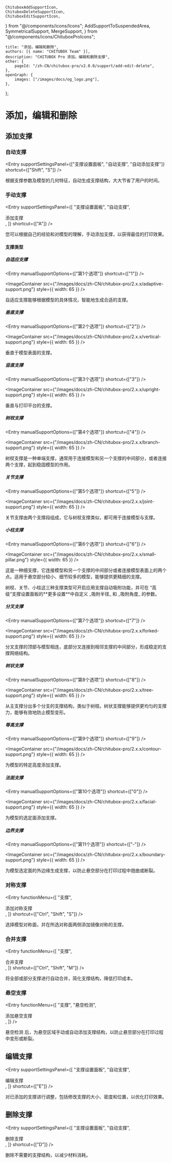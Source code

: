 	ChituboxAddSupportIcon,
	ChituboxDeleteSupportIcon,
	ChituboxEditSupportIcon,
} from "@/components/icons/Icons";
	AddSupportToSuspendedArea,
	SymmetricalSupport,
	MergeSupport,
} from "@/components/icons/ChituboxProIcons";

	title: "添加，编辑和删除",
	authors: [{ name: "CHITUBOX Team" }],
	description: "CHITUBOX Pro 添加，编辑和删除支撑",
	other: {
		pageId: "/zh-CN/chitubox-pro/v2.0.0/support/add-edit-delete",
	},
	openGraph: {
		images: ["/images/docs/og_logo.png"],
	},
};

# 添加，编辑和删除

## 添加支撑

### 自动支撑

<Entry
	supportSettingsPanel={["支撑设置面板", "自动支撑", "自动添加支撑"]}
	shortcut={["Shift", "S"]}
/>

根据支撑参数及模型的几何特征，自动生成支撑结构，大大节省了用户的时间。

### 手动支撑

<Entry
	supportSettingsPanel={[
		"支撑设置面板",
		"自动支撑",
		<div className="flex items-center gap-1">
			<ChituboxAddSupportIcon />
			添加支撑
		</div>,
	]}
	shortcut={["A"]}
/>

您可以根据自己的经验和对模型的理解，手动添加支撑，以获得最佳的打印效果。

#### 支撑类型

##### 自适应支撑

<Entry manualSupportOptions={["第1个选项"]} shortcut={["1"]} />

<ImageContainer
	src={"/images/docs/zh-CN/chitubox-pro/2.x.x/adaptive-support.png"}
	style={{ width: 65 }}
/>

自适应支撑能够根据模型的具体情况，智能地生成合适的支撑。

##### 垂直支撑

<Entry manualSupportOptions={["第2个选项"]} shortcut={["2"]} />

<ImageContainer
	src={"/images/docs/zh-CN/chitubox-pro/2.x.x/vertical-support.png"}
	style={{ width: 65 }}
/>

垂直于模型表面的支撑。

##### 竖直支撑

<Entry manualSupportOptions={["第3个选项"]} shortcut={["3"]} />

<ImageContainer
	src={"/images/docs/zh-CN/chitubox-pro/2.x.x/upright-support.png"}
	style={{ width: 65 }}
/>

垂直与打印平台的支撑。

##### 树杈支撑

<Entry manualSupportOptions={["第4个选项"]} shortcut={["4"]} />

<ImageContainer
	src={"/images/docs/zh-CN/chitubox-pro/2.x.x/branch-support.png"}
	style={{ width: 65 }}
/>

树杈支撑是一种单端支撑，通常用于连接模型和另一个支撑的中间部分，或者连接两个支撑，起到稳固模型的作用。

##### 关节支撑

<Entry manualSupportOptions={["第5个选项"]} shortcut={["5"]} />

<ImageContainer
	src={"/images/docs/zh-CN/chitubox-pro/2.x.x/joint-support.png"}
	style={{ width: 65 }}
/>

关节支撑由两个支撑段组成，它与树杈支撑类似，都可用于连接模型与支撑。

##### 小柱支撑

<Entry manualSupportOptions={["第6个选项"]} shortcut={["6"]} />

<ImageContainer
	src={"/images/docs/zh-CN/chitubox-pro/2.x.x/small-pillar.png"}
	style={{ width: 65 }}
/>

这是一种细支撑，它连接模型和另一个支撑的中间部分或者连接模型表面上的两个点。适用于悬空部分较小、细节较多的模型，能够提供更精细的支撑。

<Admonition type="tip" title="提示">
	树杈、关节、小柱这三种支撑类型可开启应用支撑自动吸附功能，并可在
	“高级”支撑设置面板的**更多设置**中自定义 _吸附半径_ 和 _吸附角度_ 的参数。
</Admonition>

##### 分叉支撑

<Entry manualSupportOptions={["第7个选项"]} shortcut={["7"]} />

<ImageContainer
	src={"/images/docs/zh-CN/chitubox-pro/2.x.x/forked-support.png"}
	style={{ width: 65 }}
/>

分叉支撑的顶部与模型相连，底部分叉连接到相邻支撑的中间部分，形成稳定的支撑网络结构。

##### 树状支撑

<Entry manualSupportOptions={["第8个选项"]} shortcut={["8"]} />

<ImageContainer
	src={"/images/docs/zh-CN/chitubox-pro/2.x.x/tree-support.png"}
	style={{ width: 65 }}
/>

从主支撑分出多个分支的支撑结构，类似于树枝。树状支撑能够提供更均匀的支撑力，能够有效地防止模型变形。

##### 等高支撑

<Entry manualSupportOptions={["第9个选项"]} shortcut={["9"]} />

<ImageContainer
	src={"/images/docs/zh-CN/chitubox-pro/2.x.x/contour-support.png"}
	style={{ width: 65 }}
/>

为模型的特定高度添加支撑。

##### 法面支撑

<Entry manualSupportOptions={["第10个选项"]} shortcut={["0"]} />

<ImageContainer
	src={"/images/docs/zh-CN/chitubox-pro/2.x.x/facial-support.png"}
	style={{ width: 65 }}
/>

为模型的选定面添加支撑。

##### 边界支撑

<Entry manualSupportOptions={["第11个选项"]} shortcut={["-"]} />

<ImageContainer
	src={"/images/docs/zh-CN/chitubox-pro/2.x.x/boundary-support.png"}
	style={{ width: 65 }}
/>

为模型选定面的外边缘生成支撑，以防止悬空部分在打印过程中翘曲或断裂。

### 对称支撑

<Entry
	functionMenu={[
		"支撑",
		<div className="flex items-center gap-1">
			<SymmetricalSupport />
			添加对称支撑
		</div>,
	]}
	shortcut={["Ctrl", "Shift", "S"]}
/>

选择模型对称面，并在所选对称面两侧添加镜像对称的支撑。

### 合并支撑

<Entry
	functionMenu={[
		"支撑",
		<div className="flex items-center gap-1">
			<MergeSupport />
			合并支撑
		</div>,
	]}
	shortcut={["Ctrl", "Shift", "M"]}
/>

将全部或部分支撑进行自动合并，简化支撑结构，降低打印成本。

### 悬空支撑

<Entry
	functionMenu={[
		"支撑",
		"悬空检测",
		<div className="flex items-center gap-1">
			<AddSupportToSuspendedArea />
			添加悬空支撑
		</div>,
	]}
/>

<NextLink href="/zh-CN/chitubox-pro/latest/risk-detection#悬空检测">
	悬空检测
</NextLink>
后，为悬空区域手动或自动添加支撑结构，以防止悬空部分在打印过程中变形或断裂。

## 编辑支撑

<Entry
	supportSettingsPanel={[
		"支撑设置面板",
		"自动支撑",
		<div className="flex items-center gap-1">
			<ChituboxEditSupportIcon />
			编辑支撑
		</div>,
	]}
	shortcut={["E"]}
/>

对已添加的支撑进行调整，包括修改支撑的大小、密度和位置，以优化打印效果。

## 删除支撑

<Entry
	supportSettingsPanel={[
		"支撑设置面板",
		"自动支撑",
		<div className="flex items-center gap-1">
			<ChituboxDeleteSupportIcon />
			删除支撑
		</div>,
	]}
	shortcut={["D"]}
/>

删除不需要的支撑结构，以减少材料消耗。
